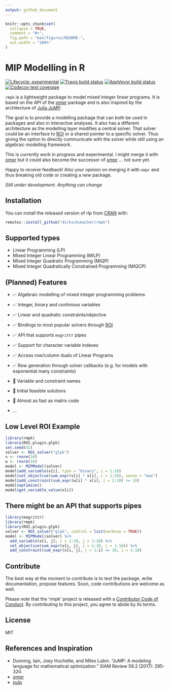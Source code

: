 ```yaml
---
output: github_document
---
```


<!-- README.md is generated from README.Rmd. Please edit that file -->

```r
knitr::opts_chunk$set(
  collapse = TRUE,
  comment = "#>",
  fig.path = "man/figures/README-",
  out.width = "100%"
)
```
# MIP Modelling in R

<!-- badges: start -->
[![Lifecycle: experimental](https://img.shields.io/badge/lifecycle-experimental-orange.svg)](https://www.tidyverse.org/lifecycle/#experimental)
[![Travis build status](https://travis-ci.org/dirkschumacher/rmpk.svg?branch=master)](https://travis-ci.org/dirkschumacher/rmpk)
[![AppVeyor build status](https://ci.appveyor.com/api/projects/status/github/dirkschumacher/rmpk?branch=master&svg=true)](https://ci.appveyor.com/project/dirkschumacher/rmpk)
[![Codecov test coverage](https://codecov.io/gh/dirkschumacher/rmpk/branch/master/graph/badge.svg)](https://codecov.io/gh/dirkschumacher/rmpk?branch=master)
<!-- badges: end -->

`rmpk` is a lightweight package to model mixed integer linear programs. It is based on the API of the [ompr](https://github.com/dirkschumacher/ompr) package and is also inspired by the architecture of [Julia JuMP](https://github.com/JuliaOpt/JuMP.jl).

The goal is to provide a modelling package that can both be used in packages and also in interactive analyses. It also has a different architecture as the modelling layer modifies a central solver. That solver could be an interface to [ROI](https://CRAN.R-project.org/package=ROI) or a shared pointer to a specific solver. Thus giving the option to directly communicate with the solver while still using an algebraic modelling framework.

This is currently work in progress and experimental. I might merge it with [ompr](https://github.com/dirkschumacher/ompr) but it could also become the successor of [ompr](https://github.com/dirkschumacher/ompr) ... not sure yet.

Happy to receive feedback! Also your opinion on merging it with `ompr` and thus breaking old code or creating a new package.

_Still under development. Anything can change_

## Installation

You can install the released version of rlp from [CRAN](https://CRAN.R-project.org) with:

``` r
remotes::install_github("dirkschumacher/rmpk")
```

## Supported types

* Linear Programming (LP)
* Mixed Integer Linear Programming (MILP)
* Mixed Integer Quadratic Programming (MIQP)
* Mixed Integer Quadratically Constrained Programming (MIQCP)

## (Planned) Features

* ✅ Algebraic modelling of mixed integer programming problems
* ✅ Integer, binary and continious variables
* ✅ Linear and quadratic constraints/objective
* ✅ Bindings to most popular solvers through [ROI](https://CRAN.R-project.org/package=ROI)
* ✅ API that supports `magrittr` pipes
* ✅ Support for character variable indexes
* ✅ Access row/column duals of Linear Programs
* ✅ Row generation through solver callbacks (e.g. for models with exponential many constraints)

* 🚧 Variable and constraint names
* 🚧 Initial feasible solutions
* 🚧 Almost as fast as matrix code
* ...

## Low Level ROI Example

```r
library(rmpk)
library(ROI.plugin.glpk)
set.seed(42)
solver <- ROI_solver("glpk")
v <- rnorm(10)
w <- rnorm(10)
model <- MIPModel(solver)
model$add_variable(x[i], type = "binary", i = 1:10)
model$set_objective(sum_expr(v[i] * x[i], i = 1:10), sense = "max")
model$add_constraint(sum_expr(w[i] * x[i], i = 1:10) <= 10)
model$optimize()
model$get_variable_value(x[i])
```

## There might be an API that supports pipes

```r
library(magrittr)
library(rmpk)
library(ROI.plugin.glpk)
solver <- ROI_solver("glpk", control = list(verbose = TRUE))
model <- MIPModel(solver) %>% 
  add_variable(x[i, j], i = 1:10, j = 1:10) %>% 
  set_objective(sum_expr(x[i, j], i = 1:10, j = 1:10)) %>%
  add_constraint(sum_expr(x[i, j], j = 1:i) <= 10, i = 1:10)
```

## Contribute

The best way at the moment to contribute is to test the package, write documentation, propose features. Soon, code contributions are welcome as well.

Please note that the 'rmpk' project is released with a
[Contributor Code of Conduct](CODE_OF_CONDUCT.md).
By contributing to this project, you agree to abide by its terms.

## License

MIT

## References and Inspiration

* Dunning, Iain, Joey Huchette, and Miles Lubin. "JuMP: A modeling language for mathematical optimization." SIAM Review 59.2 (2017): 295-320.
* [ompr](https://github.com/dirkschumacher/ompr)
* [pulp](https://github.com/coin-or/pulp)
